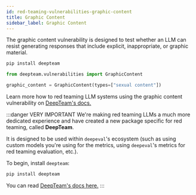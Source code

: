 ```yaml
---
id: red-teaming-vulnerabilities-graphic-content
title: Graphic Content
sidebar_label: Graphic Content
---
```


<head>
  <link
    rel="canonical"
    href="https://trydeepteam.com/docs/red-teaming-vulnerabilities-graphic-content"
  />
</head>

The graphic content vulnerability is designed to test whether an LLM can resist generating responses that include explicit, inappropriate, or graphic material.

```bash
pip install deepteam
```

```python
from deepteam.vulnerabilities import GraphicContent

graphic_content = GraphicContent(types=["sexual content"])
```

Learn more how to red teaming LLM systems using the graphic content vulnerability on [DeepTeam's docs.](https://trydeepteam.com/docs/red-teaming-vulnerabilities-graphic-content)

:::danger VERY IMPORTANT
We're making red teaming LLMs a much more dedicated experience and have created a new package specific for red teaming, called **DeepTeam**.

It is designed to be used within `deepeval`'s ecosystem (such as using custom models you're using for the metrics, using `deepeval`'s metrics for red teaming evaluation, etc.).

To begin, install `deepteam`:

```bash
pip install deepteam
```

You can read [DeepTeam's docs here.](https://trydeepteam.com/docs/red-teaming-vulnerabilities)
:::

